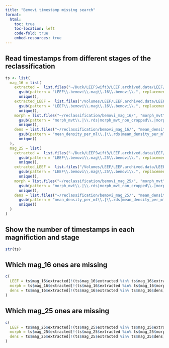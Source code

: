 ```yaml
---
title: "Bemovi timestamp missing search"
format: 
  html:
    toc: true
    toc-location: left
    code-fold: true
    embed-resources: true
---
```


## Read timestamps from different stages of the reclassification

```r
ts <- list(
  mag_16 = list(
    extracted =  list.files("~/Duck/LEEFSwift3/LEEF.archived.data/LEEF/3.archived.data/extracted/", "LEEF.bemovi.mag.16.bemovi") |>
      gsub(pattern = "LEEF\\.bemovi\\.mag\\.16\\.bemovi\\.", replacement = "") |>
      unique(),
    extracted_LEEF =  list.files("/Volumes/LEEF/LEEF.archived.data/LEEF/3.archived.data/extracted/", "LEEF.bemovi.mag.16.bemovi") |>
      gsub(pattern = "LEEF\\.bemovi\\.mag\\.16\\.bemovi\\.", replacement = "") |>
      unique(),
    morph = list.files("~/reclassification/bemovi_mag_16/", "morph_mvt") |>
      gsub(pattern = "morph_mvt\\.|\\.rds|morph_mvt_non_cropped\\.|morph_mvt_cropped\\.", replacement = "") |>
      unique(),
    dens = list.files("~/reclassification/bemovi_mag_16/", "mean_density") |>
      gsub(pattern = "mean_density_per_ml\\.|\\.rds|mean_density_per_ml_non_cropped\\.|mean_density_per_ml_cropped\\.", replacement = "") |>
      unique()
  ),
  mag_25 = list(
    extracted =  list.files("~/Duck/LEEFSwift3/LEEF.archived.data/LEEF/3.archived.data/extracted/", "LEEF.bemovi.mag.25.bemovi") |>
      gsub(pattern = "LEEF\\.bemovi\\.mag\\.25\\.bemovi\\.", replacement = "") |>
      unique(),
    extracted_LEEF =  list.files("/Volumes/LEEF/LEEF.archived.data/LEEF/3.archived.data/extracted/", "LEEF.bemovi.mag.25.bemovi") |>
      gsub(pattern = "LEEF\\.bemovi\\.mag\\.25\\.bemovi\\.", replacement = "") |>
      unique(),
    morph = list.files("~/reclassification/bemovi_mag_25/", "morph_mvt") |>
      gsub(pattern = "morph_mvt\\.|\\.rds|morph_mvt_non_cropped\\.|morph_mvt_cropped\\.", replacement = "") |>
      unique(),
    dens = list.files("~/reclassification/bemovi_mag_25/", "mean_density") |>
      gsub(pattern = "mean_density_per_ml\\.|\\.rds|mean_density_per_ml_non_cropped\\.|mean_density_per_ml_cropped\\.", replacement = "") |>
      unique()
  )
)
```

## Show the number of timestamps in each magnifiction and stage


```r
str(ts)
```

## Which mag_16 ones are missing

```r
c( 
  LEEF = ts$mag_16$extracted[!(ts$mag_16$extracted %in% ts$mag_16$extracted_LEEF)],
  morph = ts$mag_16$extracted[!(ts$mag_16$extracted %in% ts$mag_16$morph)],
  dens = ts$mag_16$extracted[!(ts$mag_16$extracted %in% ts$mag_16$dens)]
)
```
## Which mag_25 ones are missing

```r
c( 
  LEEF = ts$mag_25$extracted[!(ts$mag_25$extracted %in% ts$mag_25$extracted_LEEF)],
  morph = ts$mag_25$extracted[!(ts$mag_25$extracted %in% ts$mag_25$morph)],
  dens = ts$mag_25$extracted[!(ts$mag_25$extracted %in% ts$mag_25$dens)]
)
```
